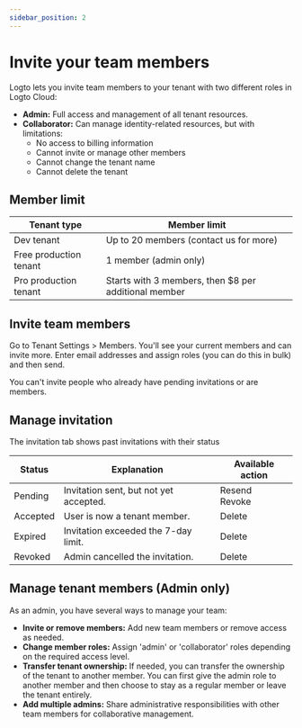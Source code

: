 ```yaml
---
sidebar_position: 2
---
```



# Invite your team members

Logto lets you invite team members to your tenant with two different roles in Logto Cloud:

- **Admin:** Full access and management of all tenant resources.
- **Collaborator:** Can manage identity-related resources, but with limitations:
  - No access to billing information
  - Cannot invite or manage other members
  - Cannot change the tenant name
  - Cannot delete the tenant

## Member limit

| Tenant type            | Member limit                                         |
| ---------------------- | ---------------------------------------------------- |
| Dev tenant             | Up to 20 members (contact us for more)               |
| Free production tenant | 1 member (admin only)                                |
| Pro production tenant  | Starts with 3 members, then $8 per additional member |

## Invite team members

Go to <CloudLink to="/tenant-settings/members">Tenant Settings > Members</CloudLink>. You'll see your current members and can invite more. Enter email addresses and assign roles (you can do this in bulk) and then send.

You can't invite people who already have pending invitations or are members.

## Manage invitation

The invitation tab shows past invitations with their status

| Status   | Explanation                            | Available action   |
| -------- | -------------------------------------- | ------------------ |
| Pending  | Invitation sent, but not yet accepted. | Resend<br />Revoke |
| Accepted | User is now a tenant member.           | Delete             |
| Expired  | Invitation exceeded the 7-day limit.   | Delete             |
| Revoked  | Admin cancelled the invitation.        | Delete             |

## Manage tenant members (Admin only)

As an admin, you have several ways to manage your team:

- **Invite or remove members:** Add new team members or remove access as needed.
- **Change member roles:** Assign 'admin' or 'collaborator' roles depending on the required access level.
- **Transfer tenant ownership:** If needed, you can transfer the ownership of the tenant to another member. You can first give the admin role to another member and then choose to stay as a regular member or leave the tenant entirely.
- **Add multiple admins:** Share administrative responsibilities with other team members for collaborative management.
